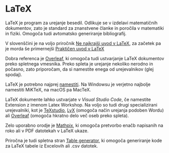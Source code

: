 # LaTeX

LaTeX je program za urejanje besedil. Odlikuje se v izdelavi matematičnih dokumentov, zato je standard za znanstvene članke in poročila v matematiki in fiziki. Omogoča tudi avtomatsko generiranje bibliografij.

V slovenščini je na voljo priročnik [Ne najkrajši uvod v LaTeX](https://users.fmf.uni-lj.si/plestenjak/Vaje/LaTeX/lshort.pdf), za začetek pa je morda še primernejši [Praktičen uvod v LaTeX](https://e6.ijs.si/~jslak/files/prakticen_uvod_v_latex.pdf)

Dobra referenca je [Overleaf](https://www.overleaf.com/learn), ki omogoča tudi ustvarjanje LaTeX dokumentov preko spletnega vmesnika. Preko spleta je urejanje nekoliko nerodno in počasno, zato priporočam, da si namestite enega od urejevalnikov (glej spodaj).

LaTeX je potrebno najprej [namestiti](https://www.latex-project.org/get/). Na Windowsu je verjetno najbolje namestiti MiKTeX, na macOS pa MacTeX.

LaTeX dokumente lahko ustvarjate v *Visual Studio Code*, če namestite Extension z imenom Latex Workshop. Na voljo so tudi drugi specializirani urejevalniki, kot je [TeXstudio](https://www.texstudio.org), [LyX](https://www.lyx.org) (omogoča način urejanja podoben Wordu) ali [Overleaf](https://www.overleaf.com) (omogoča hkratno delo več oseb preko spleta).

Zelo uporabno orodje je [Mathpix](https://mathpix.com), ki omogoča pretvorbo enačb napisanih na roko ali v PDF datotekah v LaTeX ukaze.

Priročna je tudi spletna stran [Table generator](https://www.tablesgenerator.com), ki omogoča generiranje kode za LaTeX tabele iz Excelovih ali .csv datotek.